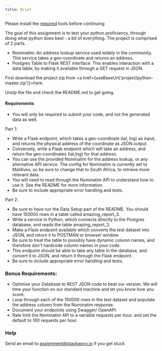 ```yaml
---
title: Brief
---
```



Please install the [required](requirements) tools before continuing

The goal of this assignment is to test your python proficiency, through doing what python does best - a bit of everything.
The project is comprised of 2 parts.
- Nominatim: An address lookup service used widely in the community. This service takes a geo-coordinate and returns an address.
- Postgres Table to Flask REST interface: This enables interaction with a data table, by making it available through a GET request in JSON.

First download the project zip from <a href={useBaseUrl('project/python-master.zip')}>here</a>.

Unzip the file and check the README.md to get going.

#### Requirements

- You will only be required to submit your code, and not the generated data as well.

Part 1:
- Write a Flask endpoint, which takes a geo-coordinate (lat, lng) as input, and returns the physical address of the coordinate as JSON output.
- Conversely, write a Flask endpoint which will take an address, and return the geo-coordinates (lat,lng) for that address.
- You can use the provided Nominatim for the address lookup, or any alternative API service. The config for Nominatim is currently set to Maldives, so be sure to change that to South Africa, to retrieve more relevant data.
- You will need to read through the Nominatim API to understand how to use it. See the README for more information.
- Be sure to include appropriate error handling and tests.

Part 2:
- Be sure to have run the Data Setup part of the README. You should have 150000 rows in a table called amazing_report_3.
- Write a service in Python, which connects directly to the Postgres database, and reads the table amazing_report_3.
- Make a Flask endpoint available which converts the test dataset into JSON, and return it to POSTMAN or browser window.
- Be sure to treat the table to possibly have dynamic column names, and therefore don't hardcode column names in your code.
- This endpoint should be able to take any table in the database, and convert it to JSON, and return it through the Flask endpoint.
- Be sure to include appropriate error handling and tests.

### Bonus Requirements:

- Optimise your Database to REST JSON code to beat our version. We will time your function on our standard machine and let you know how you score.
- Loop through each of the 150000 rows in the test dataset and populate the address column from the Nominatim response.
- Document your endpoints using Swagger/ OpenAPI.
- Rate limit the Nominatim API to a variable requests per hour, and set the default to 100 requests per hour.

### Help

Send an email to <assignment@stackworx.io> if you get stuck
